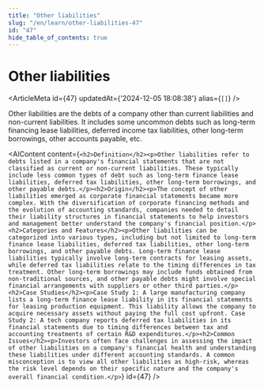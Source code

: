 ```yaml
---
title: "Other liabilities"
slug: "/en/learn/other-liabilities-47"
id: "47"
hide_table_of_contents: true
---
```



# Other liabilities

<ArticleMeta id={47} updatedAt={'2024-12-05 18:08:38'} alias={`[]`} />
<div className='border-solid border-b border-t-0 my-4 border-[var(--ifm-color-gray-300)]' />

Other liabilities are the debts of a company other than current liabilities and non-current liabilities. It includes some uncommon debts such as long-term financing lease liabilities, deferred income tax liabilities, other long-term borrowings, other accounts payable, etc.

<AIContent content={`<h2>Definition</h2><p>Other liabilities refer to debts listed in a company's financial statements that are not classified as current or non-current liabilities. These typically include less common types of debt such as long-term finance lease liabilities, deferred tax liabilities, other long-term borrowings, and other payable debts.</p><h2>Origin</h2><p>The concept of other liabilities emerged as corporate financial statements became more complex. With the diversification of corporate financing methods and the evolution of accounting standards, companies needed to detail their liability structures in financial statements to help investors and management better understand the company's financial position.</p><h2>Categories and Features</h2><p>Other liabilities can be categorized into various types, including but not limited to long-term finance lease liabilities, deferred tax liabilities, other long-term borrowings, and other payable debts. Long-term finance lease liabilities typically involve long-term contracts for leasing assets, while deferred tax liabilities relate to the timing differences in tax treatment. Other long-term borrowings may include funds obtained from non-traditional sources, and other payable debts might involve special financial arrangements with suppliers or other third parties.</p><h2>Case Studies</h2><p>Case Study 1: A large manufacturing company lists a long-term finance lease liability in its financial statements for leasing production equipment. This liability allows the company to acquire necessary assets without paying the full cost upfront. Case Study 2: A tech company reports deferred tax liabilities in its financial statements due to timing differences between tax and accounting treatments of certain R&D expenditures.</p><h2>Common Issues</h2><p>Investors often face challenges in assessing the impact of other liabilities on a company's financial health and understanding these liabilities under different accounting standards. A common misconception is to view all other liabilities as high-risk, whereas the risk level depends on their specific nature and the company's overall financial condition.</p>`} id={47} />
